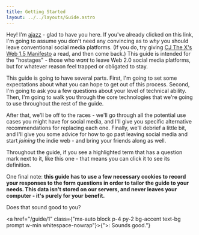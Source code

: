 ```yaml
---
title: Getting Started
layout: ../../layouts/Guide.astro
---
```


Hey! I'm [ajazz](https://ajazz.neocities.org) - glad to have you here. If you've already clicked on this link, I'm going to assume you don't need any convincing as to *why* you should leave conventional social media platforms. (If you do, try giving [CJ The X's Web 1.5 Manifesto](https://www.cjthex.com/what-is-to-be-done/) a read, and then come back.) This guide is intended for the "hostages" - those who *want* to leave <Buzzword definition="The era of the web dominated by ad-supported platforms that host user-generated content (e.g. Facebook, Instagram, Twitter).">Web 2.0</Buzzword> social media platforms, but for whatever reason feel trapped or obligated to stay.

This guide is going to have several parts. First, I'm going to set some expectations about what you can hope to get out of this process. Second, I'm going to ask you a few questions about your level of technical ability. Then, I'm going to walk you through the core technologies that we're going to use throughout the rest of the guide. 

After that, we'll be off to the races - we'll go through all the potential use cases you might have for social media, and I'll give you specific alternative recommendations for replacing each one. Finally, we'll debrief a little bit, and I'll give you some advice for how to go past leaving social media and start *joining* the indie web - and bring your friends along as well.

Throughout the guide, if you see a highlighted term that has a question mark next to it, like <Buzzword definition="This is where the definition will be! You can click anywhere outside this little box to close it out.">this</Buzzword> one - that means you can click it to see its definition.

One final note: **this guide has to use a few necessary cookies to record your responses to the form questions in order to tailor the guide to your needs. This data isn't stored on our servers, and never leaves your computer - it's purely for your benefit.**

Does that sound good to you?

<a href="/guide/1" class={"mx-auto block p-4 py-2 bg-accent text-bg prompt w-min whitespace-nowrap"}>{">: Sounds good."} </a>
